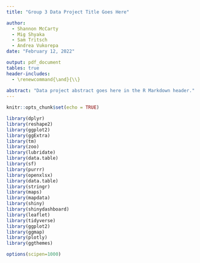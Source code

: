 ---
title: "Group 3 Data Project Title Goes Here"

author:
  - Shannon McCarty
  - Mig Shyaka
  - Sam Tritsch
  - Andrea Vukorepa
date: "February 12, 2022"

output: pdf_document
tables: true
header-includes: 
  - \renewcommand{\and}{\\}
  
abstract: "Data project abstract goes here in the R Markdown header."
---

```{r setup, include=FALSE}
knitr::opts_chunk$set(echo = TRUE)

library(dplyr)
library(reshape2)
library(ggplot2)
library(ggExtra)
library(tm)
library(zoo)
library(lubridate)
library(data.table)
library(sf)
library(purrr)
library(openxlsx)
library(data.table)
library(stringr)
library(maps)
library(mapdata)
library(shiny)
library(shinydashboard)
library(leaflet)
library(tidyverse)
library(ggplot2)
library(ggmap)
library(plotly)
library(ggthemes)

options(scipen=1000)


```


